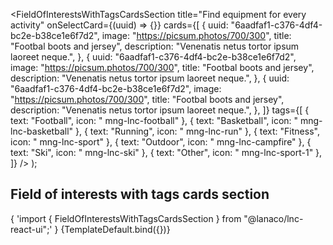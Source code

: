 


<Meta
  title="Landing sections/Field of Interests With Tags Cards Section"
  component={FieldOfInterestsWithTagsCardsSection}
/>

  <FieldOfInterestsWithTagsCardsSection
    title="Find equipment for every activity"
    onSelectCard={(uuid) => {}}
    cards={[
      {
        uuid: "6aadfaf1-c376-4df4-bc2e-b38ce1e6f7d2",
        image: "https://picsum.photos/700/300",
        title: "Footbal boots and jersey",
        description: "Venenatis netus tortor ipsum laoreet neque.",
      },
      {
        uuid: "6aadfaf1-c376-4df4-bc2e-b38ce1e6f7d2",
        image: "https://picsum.photos/700/300",
        title: "Footbal boots and jersey",
        description: "Venenatis netus tortor ipsum laoreet neque.",
      },
      {
        uuid: "6aadfaf1-c376-4df4-bc2e-b38ce1e6f7d2",
        image: "https://picsum.photos/700/300",
        title: "Footbal boots and jersey",
        description: "Venenatis netus tortor ipsum laoreet neque.",
      },
    ]}
    tags={[
      { text: "Football", icon: " mng-lnc-football" },
      { text: "Basketball", icon: " mng-lnc-basketball" },
      { text: "Running", icon: " mng-lnc-run" },
      { text: "Fitness", icon: " mng-lnc-sport" },
      { text: "Outdoor", icon: " mng-lnc-campfire" },
      { text: "Ski", icon: " mng-lnc-ski" },
      { text: "Other", icon: " mng-lnc-sport-1" },
    ]}
  />
);

## Field of interests with tags cards section

<SyntaxHighlighter language="jsx" style={nord}>
  {
    'import { FieldOfInterestsWithTagsCardsSection } from "@lanaco/lnc-react-ui";'
  }
</SyntaxHighlighter>

<Canvas>
  <Story name="Default" args={{}}>
    {TemplateDefault.bind({})}
  </Story>
</Canvas>
